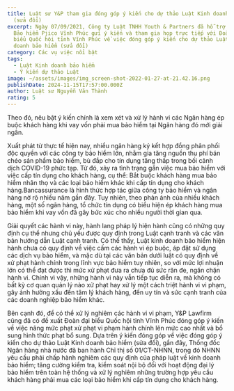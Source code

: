 ```yaml
---
title: Luật sư Y&P tham gia đóng góp ý kiến cho dự thảo Luật Kinh doanh bảo hiểm
  (sửa đổi)
excerpt: Ngày 07/09/2021, Công ty Luật TNHH Youth & Partners đã hỗ trợ Công ty
  Bảo hiểm Pjico Vĩnh Phúc gửi ý kiến và tham gia họp trực tiếp với Đoàn Đại
  biểu Quốc hội tỉnh Vĩnh Phúc về việc đóng góp ý kiến cho dự thảo Luật Kinh
  doanh bảo hiểm (sửa đổi)
category: Các vụ việc nổi bật
tags:
  - Luật Kinh doanh bảo hiểm
  - Ý kiến dự thảo Luật
image: ~/assets/images/img_screen-shot-2022-01-27-at-21.42.16.png
publishDate: 2024-11-15T17:57:00.000Z
author: Luật sư Nguyễn Văn Thành
rating: 5
---
```

Theo đó, nêu bật ý kiến chính là xem xét và xử lý hành vi các Ngân hàng ép buộc khách hàng khi vay vốn phải mua bảo hiểm tại Ngân hàng đó mới giải ngân. 

Xuất phát từ thực tế hiện nay, nhiều ngân hàng ký kết hợp đồng phân phối độc quyền với các công ty bảo hiểm lớn, nhằm gia tăng nguồn thu phí bán chéo sản phẩm bảo hiểm, bù đắp cho tín dụng tăng thấp trong bối cảnh dịch COVID-19 phức tạp. Từ đó, xảy ra tình trạng gắn việc mua bảo hiểm với việc cấp tín dụng cho khách hàng, cụ thể: Bắt buộc khách hàng mua bảo hiểm nhân thọ và các loại bảo hiểm khác khi cấp tín dụng cho khách hàng.Bancassurance là hình thức hợp tác giữa công ty bảo hiểm và ngân hàng nở rộ nhiều năm gần đây. Tuy nhiên, theo phản ánh của nhiều khách hàng, một số ngân hàng, tổ chức tín dụng có biểu hiện ép khách hàng mua bảo hiểm khi vay vốn đã gây bức xúc cho nhiều người thời gian qua.

Giải quyết các hành vi này, hành lang pháp lý hiện hành cũng có những quy định cụ thể nhưng chủ yếu được quy định trong Luật cạnh tranh và các văn bản hướng dẫn Luật cạnh tranh. Có thể thấy, Luật kinh doanh bảo hiểm hiện hành chưa có quy định về việc cấm các hành vi ép buộc, áp đặt sử dụng các dịch vụ bảo hiểm, và mặc dù tại các văn bản dưới luật có quy định về xử phạt hành chính trong lĩnh vực bảo hiểm tuy nhiên, so với mức lợi nhuận lớn có thể đạt được thì mức xử phạt đưa ra chưa đủ sức răn đe, ngăn chặn hành vi. Chính vì vậy, những hành vi này vẫn tiếp tục diễn ra, mà không có bất kỳ cơ quan quản lý nào xử phạt hay xử lý một cách triệt hành vi vi phạm, gây ảnh hưởng xấu đến tâm lý khách hàng, đến uy tín và sức cạnh tranh của các doanh nghiệp bảo hiểm khác.

Bên cạnh đó, để có thể xử lý nghiêm các hành vi vi phạm, Y&P Lawfirm cũng đã có đề xuất Đoàn đại biểu Quốc hội tỉnh Vĩnh Phúc đóng góp ý kiến về việc nâng mức phạt xử phạt vi phạm hành chính lên mức cao nhất và bổ sung hình thức phạt bổ sung. Dựa trên ý kiến đóng góp về việc đóng góp ý kiến cho dự thảo Luật Kinh doanh bảo hiểm (sửa đổi), gần đây, Thống đốc Ngân hàng nhà nước đã ban hành Chỉ thị số 01/CT-NHNN, trong đó NHNN yêu cầu phải chấp hành nghiêm các quy định của pháp luật về kinh doanh bảo hiểm; tăng cường kiểm tra, kiểm soát nội bộ đối với hoạt động đại lý bảo hiểm trên toàn hệ thống và xử lý nghiêm những trường hợp yêu cầu khách hàng phải mua các loại bảo hiểm khi cấp tín dụng cho khách hàng.
